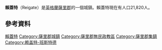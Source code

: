{{Infobox UK place
|country = 英格蘭
|latitude= 51.230
|longitude= -0.188
|official_name= Reigate
|static_image=[[File:The_Old_Town_Hall_-_geograph.org.uk_-_1042854.jpg|220px]]
|static_image_caption= Reigate Old Town Hall
<!-- Reigate Heath Windmill is NOT in Reigate -->
|population = 21,820
|shire_district= [[Reigate_and_Banstead|Reigate and Banstead]]
|shire_county = [[薩里郡|薩里郡]]
|region= South East England
|post_town= REIGATE
|postcode_district = RH2
|postcode_area= RH
|dial_code= 01737
|os_grid_reference= TQ2649
|london_distance_mi=19.1
|london_direction=N by NE
}}
'''賴蓋特'''（Reigate）是[[英格蘭|英格蘭]][[薩里郡|薩里郡]]的一個城鎮。賴蓋特現在有人口21,820人。

== 參考資料 ==
{{reflist}}

{{DEFAULTSORT:Reigate}}
[[Category:賴蓋特|]]
[[Category:薩里郡城鎮|Category:薩里郡城鎮]]
[[Category:薩里郡無民政教區|Category:薩里郡無民政教區]]
[[Category:薩里郡集鎮|Category:薩里郡集鎮]]
[[Category:赖盖特-班斯特德|Category:赖盖特-班斯特德]]